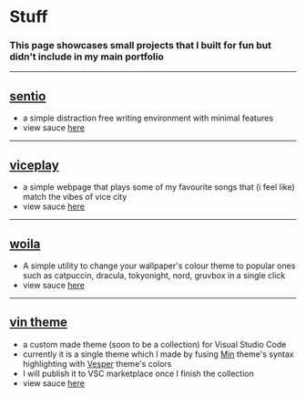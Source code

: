# Stuff

### This page showcases small projects that I built for fun but didn't include in my main portfolio

---

## [sentio](https://sentio.ni3rav.me) 

- a simple distraction free writing environment with minimal features
- view sauce [here](https://github.com/ni3rav/sentio)

---

## [viceplay](https://viceplay.ni3rav.me) 

- a simple webpage that plays some of my favourite songs that (i feel like) match the vibes of vice city
- view sauce [here](https://github.com/ni3rav/vice-play)

---

## [woila](https://woila.ni3rav.me)

- A simple utility to change your wallpaper's colour theme to popular ones such as catpuccin, dracula, tokyonight, nord, gruvbox in a single click
- view sauce [here](https://github.com/ni3rav/woila)

---

## [vin theme](https://github.com/ni3rav/vin-theme/releases/tag/vin)

- a custom made theme (soon to be a collection) for Visual Studio Code
- currently it is a single theme which I made by fusing [Min](https://marketplace.visualstudio.com/items?itemName=miguelsolorio.min-theme) theme's syntax highlighting with [Vesper](https://marketplace.visualstudio.com/items?itemName=raunofreiberg.vesper) theme's colors
- I will publish it to VSC marketplace once I finish the collection
- view sauce [here](https://github.com/ni3rav/vin-theme)  

